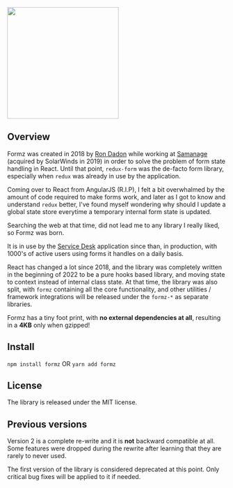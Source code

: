 
<Meta title="Getting Started" />

<div class="text-center mb-3"><img src={Logo} width="256" height="256" /></div>

## Overview

Formz was created in 2018 by [Ron Dadon](https://github.com/ron-dadon) while working at [Samanage](https://www.linkedin.com/company/samanage) (acquired by SolarWinds in 2019)
in order to solve the problem of form state handling in React. Until that point, `redux-form` was
the de-facto form library, especially when `redux` was already in use by the application.

Coming over to React from AngularJS (R.I.P), I felt a bit overwhalmed by the amount of code required
to make forms work, and later as I got to know and understand `redux` better, I've found myself
wondering why should I update a global state store everytime a temporary internal form state is
updated.

Searching the web at that time, did not lead me to any library I really liked, so Formz was born.

It is in use by the [Service Desk](https://www.solarwinds.com/service-desk) application since than, in production, with 1000's of active users
using forms it handles on a daily basis.

React has changed a lot since 2018, and the library was completely written in the beginning of 2022
to be a pure hooks based library, and moving state to context instead of internal class state.
At that time, the library was also split, with `formz` containing
all the core functionality, and other utilities / framework integrations will be released under the
`formz-*` as separate libraries.

<div class="alert alert-success">Formz has a tiny foot print, with <strong>no external dependencies at all</strong>, resulting in a <strong>4KB</strong> only
when gzipped!</div>

## Install

`npm install formz` OR `yarn add formz`

## License

The library is released under the MIT license.

## Previous versions

Version 2 is a complete re-write and it is **not** backward compatible at all. Some features were
dropped during the rewrite after learning that they are rarely to never used.

<div class="alert alert-warning">The first version of the library is considered deprecated at this point. Only critical bug fixes will be applied to it if needed.</div>

